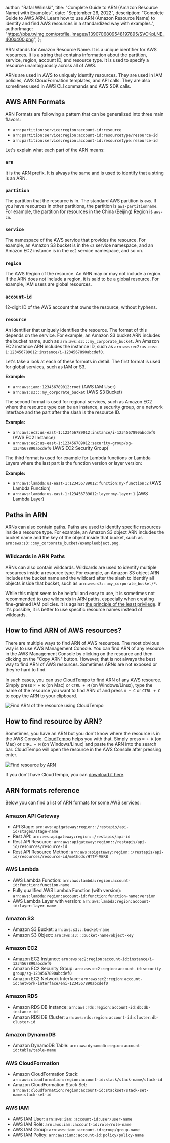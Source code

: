 
  author: "Rafal Wilinski",
  title: "Complete Guide to ARN (Amazon Resource Name) with Examples",
  date: "September 26, 2022",
  description:
    "Complete Guide to AWS ARN. Learn how to use ARN (Amazon Resource Name) to identify and find AWS resources in a standardized way with examples.",
  authorImage:
    "https://pbs.twimg.com/profile_images/1390706809548197895/SVCKpLNE_400x400.png",
};

ARN stands for Amazon Resource Name. It is a unique identifier for AWS resources. It is a string that contains information about the partition, service, region, account ID, and resource type. It is used to specify a resource unambiguously across all of AWS.

ARNs are used in AWS to uniquely identify resources. They are used in IAM policies, AWS CloudFormation templates, and API calls. They are also sometimes used in AWS CLI commands and AWS SDK calls.

## AWS ARN Formats

ARN Formats are following a pattern that can be generalized into three main flavors:

- `arn:partition:service:region:account-id:resource`
- `arn:partition:service:region:account-id:resourcetype/resource-id`
- `arn:partition:service:region:account-id:resourcetype:resource-id`

Let's explain what each part of the ARN means:

### `arn`

It is the ARN prefix. It is always the same and is used to identify that a string is an ARN.

### `partition`

The partition that the resource is in. The standard AWS partition is `aws`. If you have resources in other partitions, the partition is `aws-partitionname`. For example, the partition for resources in the China (Beijing) Region is `aws-cn`.

### `service`

The namespace of the AWS service that provides the resource. For example, an Amazon S3 bucket is in the `s3` service namespace, and an Amazon EC2 instance is in the `ec2` service namespace, and so on.

### `region`

The AWS Region of the resource. An ARN may or may not include a region. If the ARN does not include a region, it is said to be a global resource. For example, IAM users are global resources.

### `account-id`

12-digit ID of the AWS account that owns the resource, without hyphens.

### `resource`

An identifier that uniquely identifies the resource. The format of this depends on the service. For example, an Amazon S3 bucket ARN includes the bucket name, such as `arn:aws:s3:::my_corporate_bucket`. An Amazon EC2 instance ARN includes the instance ID, such as `arn:aws:ec2:us-east-1:123456789012:instance/i-1234567890abcdef0`.

Let's take a look at each of these formats in detail. The first format is used for global services, such as IAM or S3.

**Example:**

- `arn:aws:iam::123456789012:root` (AWS IAM User)
- `arn:aws:s3:::my_corporate_bucket` (AWS S3 Bucket)

The second format is used for regional services, such as Amazon EC2 where the resource type can be an instance, a security group, or a network interface and the part after the slash is the resource ID.

**Example:**

- `arn:aws:ec2:us-east-1:123456789012:instance/i-1234567890abcdef0` (AWS EC2 Instance)
- `arn:aws:ec2:us-east-1:123456789012:security-group/sg-1234567890abcdef0` (AWS EC2 Security Group)

The third format is used for example for Lambda functions or Lambda Layers where the last part is the function version or layer version:

**Example:**

- `arn:aws:lambda:us-east-1:123456789012:function:my-function:2` (AWS Lambda Function)
- `arn:aws:lambda:us-east-1:123456789012:layer:my-layer:1` (AWS Lambda Layer)

## Paths in ARN

ARNs can also contain paths. Paths are used to identify specific resources inside a resource type. For example, an Amazon S3 object ARN includes the bucket name and the key of the object inside that bucket, such as `arn:aws:s3:::my_corporate_bucket/exampleobject.png`.

### Wildcards in ARN Paths

ARNs can also contain wildcards. Wildcards are used to identify multiple resources inside a resource type. For example, an Amazon S3 object ARN includes the bucket name and the wildcard after the slash to identify all objects inside that bucket, such as `arn:aws:s3:::my_corporate_bucket/*`.

While this might seem to be helpful and easy to use, it is sometimes not recommended to use wildcards in ARN paths, especially when creating fine-grained IAM policies. It is against [the principle of the least privilege](https://www.google.com/search?client=safari&rls=en&q=least+privilege&ie=UTF-8&oe=UTF-8). If it's possible, it is better to use specific resource names instead of wildcards.

## How to find ARN of AWS resources?

There are multiple ways to find ARN of AWS resources. The most obvious way is to use AWS Management Console. You can find ARN of any resource in the AWS Management Console by clicking on the resource and then clicking on the "Copy ARN" button. However, that is not always the best way to find ARN of AWS resources. Sometimes ARNs are not exposed or they're hard to find.

In such cases, you can use [CloudTempo](/) to find ARN of any AWS resource. Simply press `⌘ + K` (on Mac) or `CTRL + M` (on Windows/Linux), type the name of the resource you want to find ARN of and press `⌘ + C` or `CTRL + C` to copy the ARN to your clipboard.

![Find ARN of the resource using CloudTempo](/blog/cloudtempo-arn-of-resource.png)

## How to find resource by ARN?

Sometimes, you have an ARN but you don't know where the resource is in the AWS Console. [CloudTempo](/) helps you with that. Simply press `⌘ + K` (on Mac) or `CTRL + M` (on Windows/Linux) and paste the ARN into the search bar. CloudTempo will open the resource in the AWS Console after pressing enter.

![Find resource by ARN](/blog/cloudtempo-arn-demo.png)

If you don't have CloudTempo, you can [download it here](https://cloudtempo.com/beta).

## ARN formats reference

Below you can find a list of ARN formats for some AWS services:

### Amazon API Gateway

- API Stage: `arn:aws:apigateway:region::/restapis/api-id/stages/stage-name`
- Rest API: `arn:aws:apigateway:region::/restapis/api-id`
- Rest API Resource: `arn:aws:apigateway:region::/restapis/api-id/resources/resource-id`
- Rest API Resource Method: `arn:aws:apigateway:region::/restapis/api-id/resources/resource-id/methods/HTTP-VERB`

### AWS Lambda

- AWS Lambda Function: `arn:aws:lambda:region:account-id:function:function-name`
- Fully qualified AWS Lambda Function (with version): `arn:aws:lambda:region:account-id:function:function-name:version`
- AWS Lambda Layer with version: `arn:aws:lambda:region:account-id:layer:layer-name`

### Amazon S3

- Amazon S3 Bucket: `arn:aws:s3:::bucket-name`
- Amazon S3 Object: `arn:aws:s3:::bucket-name/object-key`

### Amazon EC2

- Amazon EC2 Instance: `arn:aws:ec2:region:account-id:instance/i-1234567890abcdef0`
- Amazon EC2 Security Group: `arn:aws:ec2:region:account-id:security-group/sg-1234567890abcdef0`
- Amazon EC2 Network Interface: `arn:aws:ec2:region:account-id:network-interface/eni-1234567890abcdef0`

### Amazon RDS

- Amazon RDS DB Instance: `arn:aws:rds:region:account-id:db:db-instance-id`
- Amazon RDS DB Cluster: `arn:aws:rds:region:account-id:cluster:db-cluster-id`

### Amazon DynamoDB

- Amazon DynamoDB Table: `arn:aws:dynamodb:region:account-id:table/table-name`

### AWS CloudFormation

- Amazon CloudFormation Stack: `arn:aws:cloudformation:region:account-id:stack/stack-name/stack-id`
- Amazon CloudFormation Stack Set: `arn:aws:cloudformation:region:account-id:stackset/stack-set-name:stack-set-id`

### AWS IAM

- AWS IAM User: `arn:aws:iam::account-id:user/user-name`
- AWS IAM Role: `arn:aws:iam::account-id:role/role-name`
- AWS IAM Group: `arn:aws:iam::account-id:group/group-name`
- AWS IAM Policy: `arn:aws:iam::account-id:policy/policy-name`

